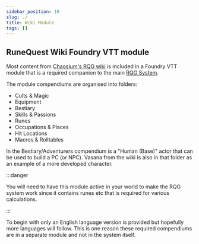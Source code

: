 ```yaml
---
sidebar_position: 10
slug: ./
title: Wiki Module
tags: []
---
```


## RuneQuest Wiki Foundry VTT module

Most content from [Chaosium's RQG wiki](https://rqwiki.chaosium.com/) is included in a Foundry VTT
module that is a required companion to the main [RQG System](/).

The module compendiums are organised into folders:

- Cults & Magic
- Equipment
- Bestiary
- Skills & Passions
- Runes
- Occupations & Places
- Hit Locations
- Macros & Rolltables

In the Bestiary/Adventurers compendium is a "Human (Base)" actor that can be used to build a PC (or
NPC). Vasana from the wiki is also in that folder as an example of a more developed character.

:::danger

You will need to have this module active in your world to make the RQG system work since it contains
runes etc that is required for various calculations.

:::

To begin with only an English language version is provided but hopefully more languages will follow.
This is one reason these required compendiums are in a separate module and not in the system itself.
